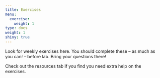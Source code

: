 ```yaml
---
title: Exercises
menu:
  exercise:
    weight: 1
type: docs
weight: 1
shiny: true
---
```


Look for weekly exercises here. You should complete these -- as much as you can! -- before lab. Bring your questions there!

Check out the resources tab if you find you need extra help on the exercises.